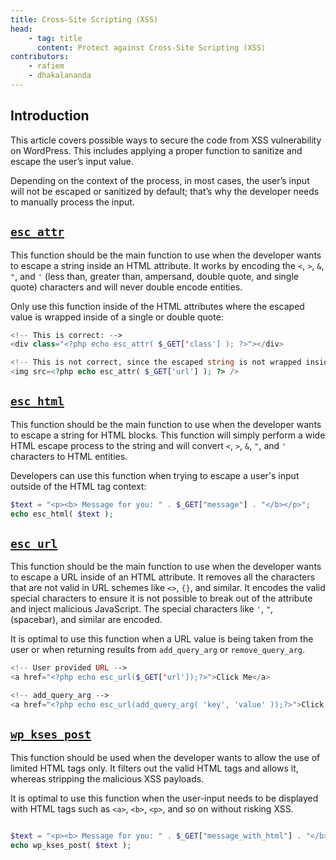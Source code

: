 ```yaml
---
title: Cross-Site Scripting (XSS)
head:
    - tag: title
      content: Protect against Cross-Site Scripting (XSS)
contributors:
    - rafiem
    - dhakalananda
---
```


## Introduction

This article covers possible ways to secure the code from XSS vulnerability on WordPress. This includes applying a proper function to sanitize and escape the user’s input value.

Depending on the context of the process, in most cases, the user’s input will not be escaped or sanitized by default; that’s why the developer needs to manually process the input.

<LinkCard
  title="Learn more about XSS"
  href="/academy/wordpress/vulnerabilities/cross-site-scripting/"
/>

## [`esc_attr`](https://developer.wordpress.org/reference/functions/esc_attr/)

This function should be the main function to use when the developer wants to escape a string inside an HTML attribute. It works by encoding the `<`, `>`, `&`, `"`, and `'` (less than, greater than, ampersand, double quote, and single quote) characters and will never double encode entities.

Only use this function inside of the HTML attributes where the escaped value is wrapped inside of a single or double quote:

```php
<!-- This is correct: -->
<div class="<?php echo esc_attr( $_GET['class'] ); ?>"></div>

<!-- This is not correct, since the escaped string is not wrapped inside of quotes, resulting in the user being able to still inject arbitrary JS code via JS event handler: -->
<img src=<?php echo esc_attr( $_GET['url'] ); ?> />

```

## [`esc_html`](https://developer.wordpress.org/reference/functions/esc_html/)

This function should be the main function to use when the developer wants to escape a string for HTML blocks. This function will simply perform a wide HTML escape process to the string and will convert `<`, `>`, `&`, `"`, and `'` characters to HTML entities.

Developers can use this function when trying to escape a user's input outside of the HTML tag context:

```php
$text = "<p><b> Message for you: " . $_GET["message"] . "</b></p>";
echo esc_html( $text );
```

## [`esc_url`](https://developer.wordpress.org/reference/functions/esc_url/)

This function should be the main function to use when the developer wants to escape a URL inside of an HTML attribute. It removes all the characters that are not valid in URL schemes like `<>`, `{}`, and similar. It encodes the valid special characters to ensure it is not possible to break out of the attribute and inject malicious JavaScript. The special characters like `'`, `"`, ` ` (spacebar), and similar are encoded.

It is optimal to use this function when a URL value is being taken from the user or when returning results from `add_query_arg` or `remove_query_arg`.

```php
<!-- User provided URL -->
<a href="<?php echo esc_url($_GET['url']);?>">Click Me</a>

<!-- add_query_arg -->
<a href="<?php echo esc_url(add_query_arg( 'key', 'value' ));?>">Click Me Too</a>
```

## [`wp_kses_post`](https://developer.wordpress.org/reference/functions/wp_kses_post/)

This function should be used when the developer wants to allow the use of limited HTML tags only. It filters out the valid HTML tags and allows it, whereas stripping the malicious XSS payloads.

It is optimal to use this function when the user-input needs to be displayed with HTML tags such as `<a>`, `<b>`, `<p>`, and so on without risking XSS.

```php

$text = "<p><b> Message for you: " . $_GET["message_with_html"] . "</b></p>";
echo wp_kses_post( $text );
```

